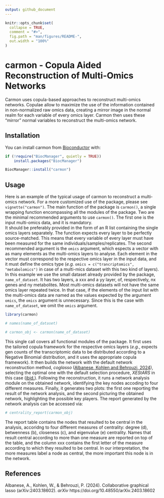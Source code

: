 ```yaml
---
output: github_document
---
```


<!-- README.md is generated from README.Rmd. Please edit that file -->

```r
knitr::opts_chunk$set(
  collapse = TRUE,
  comment = "#>",
  fig.path = "man/figures/README-",
  out.width = "100%"
)
```

# carmon - Copula Aided Reconstruction of Multi-Omics Networks

<!-- badges: start -->

<!-- badges: end -->

Carmon uses copula-based approaches to reconstruct multi-omics networks. Copulae allow to maximize the use of the information contained in non-normalized raw omics data, creating a mirror image in the normal realm for each variable of every omics layer. Carmon then uses these "mirror" normal variables to reconstruct the multi-omics network.

## Installation

You can install carmon from [Bioconductor](https://bioconductor.org/) with:

``` r
if (!require("BiocManager", quietly = TRUE))
    install.packages("BiocManager")

BiocManager::install("carmon")
```

## Usage

Here is an example of the typical usage of carmon to reconstruct a multi-omics network. For a more customized use of the package, please see `vignette("carmon")`. The main function of the package is `carmon()`, a single wrapping function encompassing all the modules of the package. Two are the minimal recommended arguments to use `carmon()`. The first one is the input multi-omics data, and it is mandatory. 
<!-- Check how to integrate MultiAssay class from Bioc -->  
It should be preferably provided in the form of an R list containing the single omics layers separately. The function expects every layer to be perfectly source-matched. This means that every variable of every layer must have been measured for the same individuals/samples/replicates. The second recommended argument is the `omics` argument, which espects a vector with as many elements as the multi-omics layers to analyse. Each element in the vector must correspond to the respective omics layer in the input data, and it must define the omics type (*e.g.* `omics = c("trancriptomics", "metabolomics")` in case of a multi-mics dataset with this two kind of layers). In this example we use the small dataset already provided by the package, `name_of_dataset`. It has two layers, a xxx and a yy layer, of, respectively, nx genes and ny metabolites.
Most multi-omics datasets will not have the same omics layer repeated twice. In that case, if the elements of the input list with the multi-omics data are named as the values expected by the argument `omics`, the `omics` argument is unnecessary. Since this is the case with `name_of_dataset`, we omit the `omics` argument.


```r
library(carmon)

# names(name_of_dataset)

# carmon_obj <- carmon(name_of_dataset)
```

This single call covers all functional modules of the package. It first uses the tailored copula framework for the respective omics layers (*e.g.*, expects gen counts of the transcriptomic data to be distributed according to a Negative Binomial distribution, and it uses the appropriate copula framework). It then builds the network with the default network reconstruction method, *coglasso* ([Albanese, Kohlen and Behrouzi, 2024](#references)), selecting the optimal one with the default selection procedure, *XEStARS* in this case ([ibid.](#references)). Following the reconstruction, it runs a network analysis module on the obtained network, identifying the key nodes accoding to four different measures. Finally, it generates two plots: the first one reporting the result of the network analysis, and the second picturing the obtained network, highlighting the possible key players.
The report generated by the network analysis can be accessed via:

```r
# centrality_report(carmon_obj)
```

The report table contains the nodes that resulted to be central in the analysis, accoridng to four different measures of centrality: degree (d), betwenness (b), closeness (c), and eigenvalue (e) centrality. Names that result central according to more than one measure are reported on top of the table, and the column xxx contains the first letter of the measure according to which they resulted to be central. In our interpretation, the more measures label a node as central, the more important this node is in the network.

## References

  Albanese, A., Kohlen, W., & Behrouzi, P. (2024). Collaborative graphical lasso (arXiv:2403.18602). *arXiv* https://doi.org/10.48550/arXiv.2403.18602
